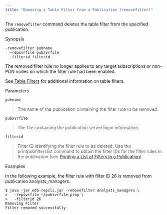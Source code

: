 ```yaml
---
title: "Removing a Table Filter from a Publication (removefilter)"
---
```


<div id="removing_tablefilters_to_publication" class="registered_link"></div>


The `removefilter` command deletes the table filter from the specified publication.

Synopsis

``` text
-removefilter pubname
  –repsvrfile pubsvrfile
  -filterid filterid
```

The removed filter rule no longer applies to any target subscriptions or non-PDN nodes on which the filter rule had been enabled.

See [Table Filters](../../02_overview/02_replication_concepts_and_definitions/#table_filters) for additional information on table filters.

Parameters

`pubname`

> The name of the publication containing the filter rule to be removed.

`pubsvrfile`

> The file containing the publication server login information.

`filterid`

> Filter ID identifying the filter rule to be deleted. Use the printpubfilterslist command to obtain the filter IDs for the filter rules in the publication (see [Printing a List of Filters in a Publication](../../08_xdb_cli/03_xdb_cli_commands/#print_publications_filters_list)).

Examples

In the following example, the filter rule with filter ID 26 is removed from publication analysts\_managers.

``` text
$ java -jar edb-repcli.jar -removefilter analysts_managers \
>   -repsvrfile ~/pubsvrfile.prop \
>   -filterid 26
Removing Filter
Filter removed successfully
```
